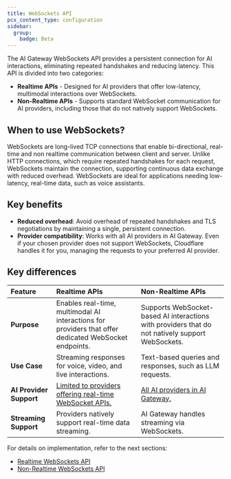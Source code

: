 ```yaml
---
title: WebSockets API
pcx_content_type: configuration
sidebar:
  group:
    badge: Beta
---
```


The AI Gateway WebSockets API provides a persistent connection for AI interactions, eliminating repeated handshakes and reducing latency. This API is divided into two categories:

- **Realtime APIs** - Designed for AI providers that offer low-latency, multimodal interactions over WebSockets.
- **Non-Realtime APIs** - Supports standard WebSocket communication for AI providers, including those that do not natively support WebSockets.

## When to use WebSockets?

WebSockets are long-lived TCP connections that enable bi-directional, real-time and non realtime communication between client and server. Unlike HTTP connections, which require repeated handshakes for each request, WebSockets maintain the connection, supporting continuous data exchange with reduced overhead. WebSockets are ideal for applications needing low-latency, real-time data, such as voice assistants.

## Key benefits

- **Reduced overhead**: Avoid overhead of repeated handshakes and TLS negotiations by maintaining a single, persistent connection.
- **Provider compatibility**: Works with all AI providers in AI Gateway. Even if your chosen provider does not support WebSockets, Cloudflare handles it for you, managing the requests to your preferred AI provider.

## **Key differences**

| Feature                 | Realtime APIs                                                                                                                         | Non-Realtime APIs                                                                                |
| :---------------------- | :------------------------------------------------------------------------------------------------------------------------------------ | :----------------------------------------------------------------------------------------------- |
| **Purpose**             | Enables real-time, multimodal AI interactions for providers that offer dedicated WebSocket endpoints.                                 | Supports WebSocket-based AI interactions with providers that do not natively support WebSockets. |
| **Use Case**            | Streaming responses for voice, video, and live interactions.                                                                          | Text-based queries and responses, such as LLM requests.                                          |
| **AI Provider Support** | [Limited to providers offering real-time WebSocket APIs.](/ai-gateway/configuration/websockets-api/realtime-api/#supported-providers) | [All AI providers in AI Gateway.](/ai-gateway/providers)                                         |
| **Streaming Support**   | Providers natively support real-time data streaming.                                                                                  | AI Gateway handles streaming via WebSockets.                                                     |

For details on implementation, refer to the next sections:

- [Realtime WebSockets API](/ai-gateway/configuration/websockets-api/realtime-api/)
- [Non-Realtime WebSockets API](/ai-gateway/configuration/websockets-api/non-realtime-api/)
